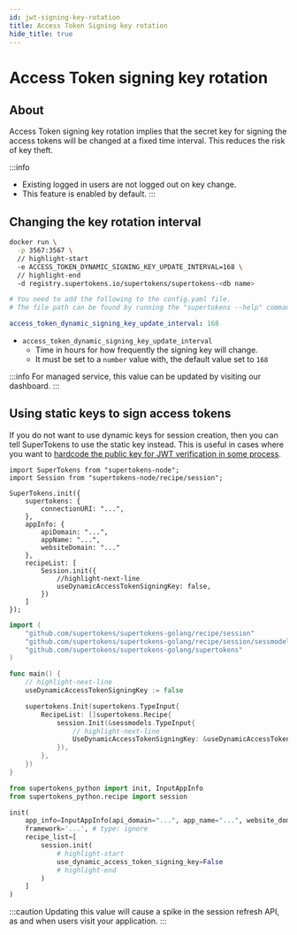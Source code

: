 ```yaml
---
id: jwt-signing-key-rotation
title: Access Token Signing key rotation
hide_title: true
---
```


<!-- COPY DOCS -->
<!-- ./session/common-customizations/sessions/jwt-signing-key-rotation.mdx -->


# Access Token signing key rotation

## About

Access Token signing key rotation implies that the secret key for signing the access tokens will be changed at a fixed time interval. This reduces the risk of key theft.

:::info
- Existing logged in users are not logged out on key change.
- This feature is enabled by default.
:::

## Changing the key rotation interval

<SelfHostedTabs>
<TabItem value="with-docker">

```bash
docker run \
  -p 3567:3567 \
  // highlight-start
  -e ACCESS_TOKEN_DYNAMIC_SIGNING_KEY_UPDATE_INTERVAL=168 \
  // highlight-end
  -d registry.supertokens.io/supertokens/supertokens-<db name>
```

</TabItem>

<TabItem value="without-docker">

```yaml
# You need to add the following to the config.yaml file.
# The file path can be found by running the "supertokens --help" command

access_token_dynamic_signing_key_update_interval: 168

```
</TabItem>
</SelfHostedTabs>

- ``access_token_dynamic_signing_key_update_interval``
  - Time in hours for how frequently the signing key will change.
  - It must be set to a ``number`` value with, the default value set to ``168``

:::info
For managed service, this value can be updated by visiting our dashboard.
:::

## Using static keys to sign access tokens

If you do not want to use dynamic keys for session creation, then you can tell SuperTokens to use the static key instead. This is useful in cases where you want to [hardcode the public key for JWT verification in some process](./with-jwt/jwt-verification#method-2-using-public-key-string).

<!-- COPY SECTION -->
<!-- ./session/common-customizations/sessions/jwt-signing-key-rotation.mdx -->
<!-- 1 -->

<BackendSDKTabs>
<TabItem value="nodejs">

```tsx
import SuperTokens from "supertokens-node";
import Session from "supertokens-node/recipe/session";

SuperTokens.init({
    supertokens: {
        connectionURI: "...",
    },
    appInfo: {
        apiDomain: "...",
        appName: "...",
        websiteDomain: "..."
    },
    recipeList: [
        Session.init({
            //highlight-next-line
            useDynamicAccessTokenSigningKey: false,
        })
    ]
});
```
</TabItem>
<TabItem value="go">

```go
import (
	"github.com/supertokens/supertokens-golang/recipe/session"
	"github.com/supertokens/supertokens-golang/recipe/session/sessmodels"
	"github.com/supertokens/supertokens-golang/supertokens"
)

func main() {
	// highlight-next-line
	useDynamicAccessTokenSigningKey := false

	supertokens.Init(supertokens.TypeInput{
		RecipeList: []supertokens.Recipe{
			session.Init(&sessmodels.TypeInput{
				// highlight-next-line
				UseDynamicAccessTokenSigningKey: &useDynamicAccessTokenSigningKey,
			}),
		},
	})
}
```
</TabItem>
<TabItem value="python">

```python
from supertokens_python import init, InputAppInfo
from supertokens_python.recipe import session

init(
    app_info=InputAppInfo(api_domain="...", app_name="...", website_domain="..."),
    framework='...', # type: ignore
    recipe_list=[
        session.init(
            # highlight-start
            use_dynamic_access_token_signing_key=False
            # highlight-end
        )
    ]
)
```

</TabItem>
</BackendSDKTabs>

:::caution
Updating this value will cause a spike in the session refresh API, as and when users visit your application.
:::

<!-- END COPY SECTION -->
